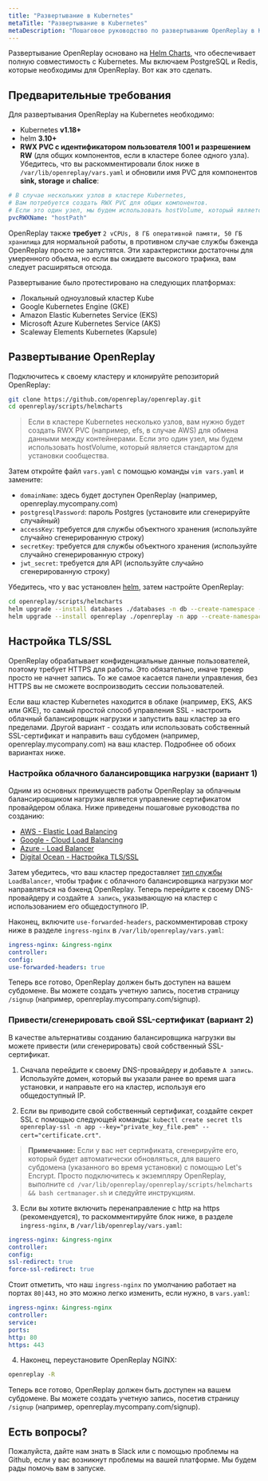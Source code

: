 ```yaml
---
title: "Развертывание в Kubernetes"
metaTitle: "Развертывание в Kubernetes"
metaDescription: "Пошаговое руководство по развертыванию OpenReplay в Kubernetes."
---
```


Развертывание OpenReplay основано на [Helm Charts](https://helm.sh), что обеспечивает полную совместимость с Kubernetes. Мы включаем PostgreSQL и Redis, которые необходимы для OpenReplay. Вот как это сделать.

## Предварительные требования

Для развертывания OpenReplay на Kubernetes необходимо:
 - Kubernetes **v1.18+**
 - helm **3.10+**
 - **RWX PVC с идентификатором пользователя 1001 и разрешением RW** (для общих компонентов, если в кластере более одного узла). Убедитесь, что вы раскомментировали блок ниже в `/var/lib/openreplay/vars.yaml` и обновили имя PVC для компонентов **sink, storage** и **chalice**:

```yaml
# В случае нескольких узлов в кластере Kubernetes,
# Вам потребуется создать RWX PVC для общих компонентов.
# Если это один узел, мы будем использовать hostVolume, который является стандартом для сообщества/oss версии.
pvcRWXName: "hostPath"
```

OpenReplay также **требует** `2 vCPUs, 8 ГБ оперативной памяти, 50 ГБ хранилища` для нормальной работы, в противном случае службы бэкенда OpenReplay просто не запустятся. Эти характеристики достаточны для умеренного объема, но если вы ожидаете высокого трафика, вам следует расширяться отсюда.

Развертывание было протестировано на следующих платформах:
- Локальный одноузловый кластер Kube
- Google Kubernetes Engine (GKE)
- Amazon Elastic Kubernetes Service (EKS)
- Microsoft Azure Kubernetes Service (AKS)
- Scaleway Elements Kubernetes (Kapsule)

## Развертывание OpenReplay

Подключитесь к своему кластеру и клонируйте репозиторий OpenReplay:

```bash
git clone https://github.com/openreplay/openreplay.git
cd openreplay/scripts/helmcharts
```

> Если в кластере Kubernetes несколько узлов,
вам нужно будет создать RWX PVC (например, efs, в случае AWS) для обмена данными между контейнерами.
Если это один узел, мы будем использовать hostVolume, который является стандартом для установки сообщества.

Затем откройте файл `vars.yaml` с помощью команды `vim vars.yaml` и замените:
- `domainName`: здесь будет доступен OpenReplay (например, openreplay.mycompany.com)
- `postgresqlPassword`: пароль Postgres (установите или сгенерируйте случайный)
- `accessKey`: требуется для службы объектного хранения (используйте случайно сгенерированную строку)
- `secretKey`: требуется для службы объектного хранения (используйте случайно сгенерированную строку)
- `jwt_secret`: требуется для API (используйте случайно сгенерированную строку)

Убедитесь, что у вас установлен [helm](https://helm.sh/docs/intro/install/), затем настройте OpenReplay:

```bash
cd openreplay/scripts/helmcharts
helm upgrade --install databases ./databases -n db --create-namespace --wait -f ./vars.yaml --atomic
helm upgrade --install openreplay ./openreplay -n app --create-namespace --wait -f ./vars.yaml --atomic
```

## Настройка TLS/SSL

OpenReplay обрабатывает конфиденциальные данные пользователей, поэтому требует HTTPS для работы. Это обязательно, иначе трекер просто не начнет запись. То же самое касается панели управления, без HTTPS вы не сможете воспроизводить сессии пользователей.

Если ваш кластер Kubernetes находится в облаке (например, EKS, AKS или GKE), то самый простой способ управления SSL - настроить облачный балансировщик нагрузки и запустить ваш кластер за его пределами. Другой вариант - создать или использовать собственный SSL-сертификат и направить ваш субдомен (например, openreplay.mycompany.com) на ваш кластер. Подробнее об обоих вариантах ниже.

### Настройка облачного балансировщика нагрузки (вариант 1)

Одним из основных преимуществ работы OpenReplay за облачным балансировщиком нагрузки является управление сертификатом провайдером облака. Ниже приведены пошаговые руководства по созданию:
- [AWS - Elastic Load Balancing](/deployment/deploy-aws#setupawsloadbalancer(option1))
- [Google - Cloud Load Balancing](/deployment/deploy-gcp#setupgoogleloadbalancer(option1))
- [Azure - Load Balancer]([/deployment/deploy-azure#setupazurefrontdoor(option1)](https://docs.microsoft.com/ru-ru/azure/load-balancer/load-balancer-overview))
- [Digital Ocean - Настройка TLS/SSL](/deployment/deploy-digitalocean#configuretls/ssl)

Затем убедитесь, что ваш кластер предоставляет [тип службы](https://kubernetes.io/ru/docs/concepts/services-networking/service/#loadbalancer) `LoadBalancer`, чтобы трафик с облачного балансировщика нагрузки мог направляться на бэкенд OpenReplay. Теперь перейдите к своему DNS-провайдеру и создайте `А запись`, указывающую на кластер с использованием его общедоступного IP.

Наконец, включите `use-forwarded-headers`, раскомментировав строку ниже в разделе `ingress-nginx` в `/var/lib/openreplay/vars.yaml`:

```yaml
ingress-nginx: &ingress-nginx
controller:
config:
use-forwarded-headers: true
```

Теперь все готово, OpenReplay должен быть доступен на вашем субдомене. Вы можете создать учетную запись, посетив страницу `/signup` (например, openreplay.mycompany.com/signup).

### Привести/сгенерировать свой SSL-сертификат (вариант 2)

В качестве альтернативы созданию балансировщика нагрузки вы можете привести (или сгенерировать) свой собственный SSL-сертификат.

1. Сначала перейдите к своему DNS-провайдеру и добавьте `А запись`. Используйте домен, который вы указали ранее во время шага установки, и направьте его на кластер, используя его общедоступный IP.

2. Если вы приводите свой собственный сертификат, создайте секрет SSL с помощью следующей команды: `kubectl create secret tls openreplay-ssl -n app --key="private_key_file.pem" --cert="certificate.crt"`.

> **Примечание:** Если у вас нет сертификата, сгенерируйте его, который будет автоматически обновляться, для вашего субдомена (указанного во время установки) с помощью Let's Encrypt. Просто подключитесь к экземпляру OpenReplay, выполните `cd /var/lib/openreplay/openreplay/scripts/helmcharts && bash certmanager.sh` и следуйте инструкциям.

3. Если вы хотите включить перенаправление с http на https (рекомендуется), то раскомментируйте блок ниже, в разделе `ingress-nginx`, в `/var/lib/openreplay/vars.yaml`:

```yaml
ingress-nginx: &ingress-nginx
controller:
config:
ssl-redirect: true
force-ssl-redirect: true
```

Стоит отметить, что наш `ingress-nginx` по умолчанию работает на портах `80|443`, но это можно легко изменить, если нужно, в `vars.yaml`:

```yaml
ingress-nginx: &ingress-nginx
controller:
service:
ports:
http: 80
https: 443
```

4. Наконец, переустановите OpenReplay NGINX:

```bash
openreplay -R
```

Теперь все готово, OpenReplay должен быть доступен на вашем субдомене. Вы можете создать учетную запись, посетив страницу `/signup` (например, openreplay.mycompany.com/signup).

## Есть вопросы?

Пожалуйста, дайте нам знать в Slack или с помощью проблемы на Github, если у вас возникнут проблемы на вашей платформе. Мы будем рады помочь вам в запуске.

